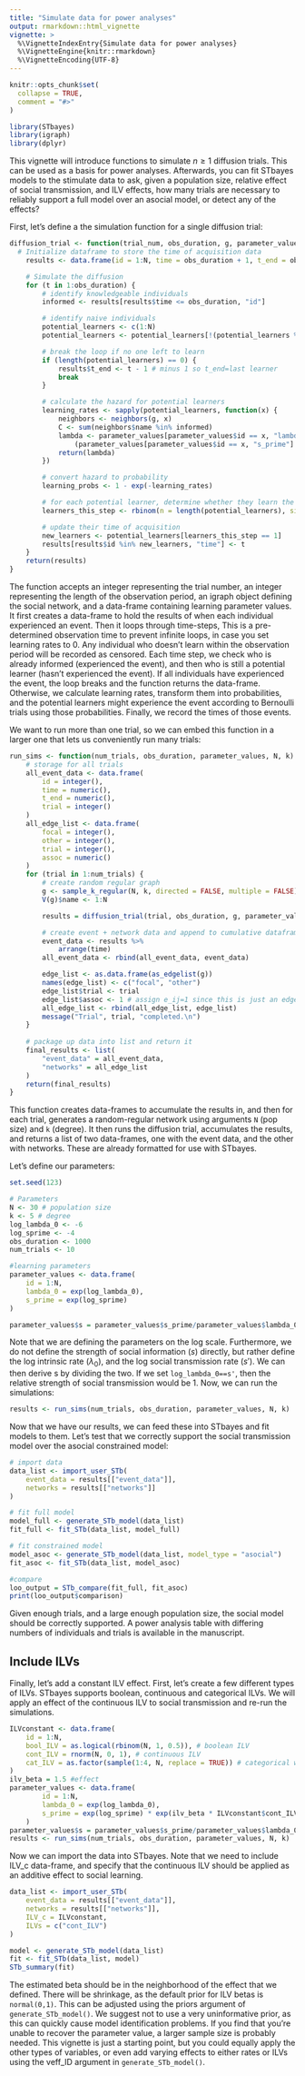 ```yaml
---
title: "Simulate data for power analyses"
output: rmarkdown::html_vignette
vignette: >
  %\VignetteIndexEntry{Simulate data for power analyses}
  %\VignetteEngine{knitr::rmarkdown}
  %\VignetteEncoding{UTF-8}
---
```


```r
knitr::opts_chunk$set(
  collapse = TRUE,
  comment = "#>"
)
```

```r
library(STbayes)
library(igraph)
library(dplyr)
```

This vignette will introduce functions to simulate $n\geq1$ diffusion trials. This can be used as a basis for power analyses. Afterwards, you can fit STbayes models to the stimulate data to ask, given a population size, relative effect of social transmission, and ILV effects, how many trials are necessary to reliably support a full model over an asocial model, or detect any of the effects?

First, let's define a the simulation function for a single diffusion trial:

```r
diffusion_trial <- function(trial_num, obs_duration, g, parameter_values) {
  # Initialize dataframe to store the time of acquisition data
    results <- data.frame(id = 1:N, time = obs_duration + 1, t_end = obs_duration, trial = trial_num)

    # Simulate the diffusion
    for (t in 1:obs_duration) {
        # identify knowledgeable individuals
        informed <- results[results$time <= obs_duration, "id"]

        # identify naive individuals
        potential_learners <- c(1:N)
        potential_learners <- potential_learners[!(potential_learners %in% informed)]

        # break the loop if no one left to learn
        if (length(potential_learners) == 0) {
            results$t_end <- t - 1 # minus 1 so t_end=last learner
            break
        }

        # calculate the hazard for potential learners
        learning_rates <- sapply(potential_learners, function(x) {
            neighbors <- neighbors(g, x)
            C <- sum(neighbors$name %in% informed)
            lambda <- parameter_values[parameter_values$id == x, "lambda_0"] +
                (parameter_values[parameter_values$id == x, "s_prime"] * C)
            return(lambda)
        })

        # convert hazard to probability
        learning_probs <- 1 - exp(-learning_rates)

        # for each potential learner, determine whether they learn the behavior
        learners_this_step <- rbinom(n = length(potential_learners), size = 1, prob = learning_probs)

        # update their time of acquisition
        new_learners <- potential_learners[learners_this_step == 1]
        results[results$id %in% new_learners, "time"] <- t
    }
    return(results)
}
```

The function accepts an integer representing the trial number, an integer representing the length of the observation period, an igraph object defining the social network, and a data-frame containing learning parameter values. It first creates a data-frame to hold the results of when each individual experienced an event. Then it loops through time-steps, This is a pre-determined observation time to prevent infinite loops, in case you set learning rates to 0. Any individual who doesn't learn within the observation period will be recorded as censored. Each time step, we check who is already informed (experienced the event), and then who is still a potential learner (hasn't experienced the event). If all individuals have experienced the event, the loop breaks and the function returns the data-frame. Otherwise, we calculate learning rates, transform them into probabilities, and the potential learners might experience the event according to Bernoulli trials using those probabilities. Finally, we record the times of those events.

We want to run more than one trial, so we can embed this function in a larger one that lets us conveniently run many trials:

```r
run_sims <- function(num_trials, obs_duration, parameter_values, N, k) {
    # storage for all trials
    all_event_data <- data.frame(
        id = integer(),
        time = numeric(),
        t_end = numeric(),
        trial = integer()
    )
    all_edge_list <- data.frame(
        focal = integer(),
        other = integer(),
        trial = integer(),
        assoc = numeric()
    )
    for (trial in 1:num_trials) {
        # create random regular graph
        g <- sample_k_regular(N, k, directed = FALSE, multiple = FALSE)
        V(g)$name <- 1:N

        results = diffusion_trial(trial, obs_duration, g, parameter_values)

        # create event + network data and append to cumulative dataframes
        event_data <- results %>%
            arrange(time)
        all_event_data <- rbind(all_event_data, event_data)

        edge_list <- as.data.frame(as_edgelist(g))
        names(edge_list) <- c("focal", "other")
        edge_list$trial <- trial
        edge_list$assoc <- 1 # assign e_ij=1 since this is just an edge list
        all_edge_list <- rbind(all_edge_list, edge_list)
        message("Trial", trial, "completed.\n")
    }
    
    # package up data into list and return it
    final_results <- list(
        "event_data" = all_event_data,
        "networks" = all_edge_list
    )
    return(final_results)
}
```

This function creates data-frames to accumulate the results in, and then for each trial, generates a random-regular network using arguments `N` (pop size) and `k` (degree). It then runs the diffusion trial, accumulates the results, and returns a list of two data-frames, one with the event data, and the other with networks. These are already formatted for use with STbayes.

Let's define our parameters:

```r
set.seed(123)

# Parameters
N <- 30 # population size
k <- 5 # degree
log_lambda_0 <- -6
log_sprime <- -4 
obs_duration <- 1000
num_trials <- 10

#learning parameters
parameter_values <- data.frame(
    id = 1:N,
    lambda_0 = exp(log_lambda_0),
    s_prime = exp(log_sprime)
)

parameter_values$s = parameter_values$s_prime/parameter_values$lambda_0

```

Note that we are defining the parameters on the log scale. Furthermore, we do not define the strength of social information ($s$) directly, but rather define the log intrinsic rate ($\lambda_0$), and the log social transmission rate ($s'$). We can then derive s by dividing the two. If we set `log_lambda_0==s'`, then the relative strength of social transmission would be 1. Now, we can run the simulations:

```r
results <- run_sims(num_trials, obs_duration, parameter_values, N, k)
```

Now that we have our results, we can feed these into STbayes and fit models to them. Let's test that we correctly support the social transmission model over the asocial constrained model:

```r
# import data
data_list <- import_user_STb(
    event_data = results[["event_data"]],
    networks = results[["networks"]]
)

# fit full model
model_full <- generate_STb_model(data_list)
fit_full <- fit_STb(data_list, model_full)

# fit constrained model
model_asoc <- generate_STb_model(data_list, model_type = "asocial")
fit_asoc <- fit_STb(data_list, model_asoc)

#compare
loo_output = STb_compare(fit_full, fit_asoc)
print(loo_output$comparison)
```

Given enough trials, and a large enough population size, the social model should be correctly supported. A power analysis table with differing numbers of individuals and trials is available in the manuscript.

## Include ILVs

Finally, let's add a constant ILV effect. First, let's create a few different types of ILVs. STbayes supports boolean, continuous and categorical ILVs. We will apply an effect of the continuous ILV to social transmission and re-run the simulations.

```r
ILVconstant <- data.frame(
    id = 1:N,
    bool_ILV = as.logical(rbinom(N, 1, 0.5)), # boolean ILV
    cont_ILV = rnorm(N, 0, 1), # continuous ILV
    cat_ILV = as.factor(sample(1:4, N, replace = TRUE)) # categorical with 4 levels
)
ilv_beta = 1.5 #effect 
parameter_values <- data.frame(
        id = 1:N,
        lambda_0 = exp(log_lambda_0),
        s_prime = exp(log_sprime) * exp(ilv_beta * ILVconstant$cont_ILV)  #apply continuous ILV to SL
    )
parameter_values$s = parameter_values$s_prime/parameter_values$lambda_0
results <- run_sims(num_trials, obs_duration, parameter_values, N, k)
```

Now we can import the data into STbayes. Note that we need to include ILV_c data-frame, and specify that the continuous ILV should be applied as an additive effect to social learning.

```r
data_list <- import_user_STb(
    event_data = results[["event_data"]],
    networks = results[["networks"]],
    ILV_c = ILVconstant,
    ILVs = c("cont_ILV")
)

model <- generate_STb_model(data_list)
fit <- fit_STb(data_list, model)
STb_summary(fit)
```

The estimated beta should be in the neighborhood of the effect that we defined. There will be shrinkage, as the default prior for ILV betas is `normal(0,1)`. This can be adjusted using the priors argument of `generate_STb_model()`. We suggest not to use a very uninformative prior, as this can quickly cause model identification problems. If you find that you're unable to recover the parameter value, a larger sample size is probably needed. This vignette is just a starting point, but you could equally apply the other types of variables, or even add varying effects to either rates or ILVs using the veff_ID argument in `generate_STb_model()`.
